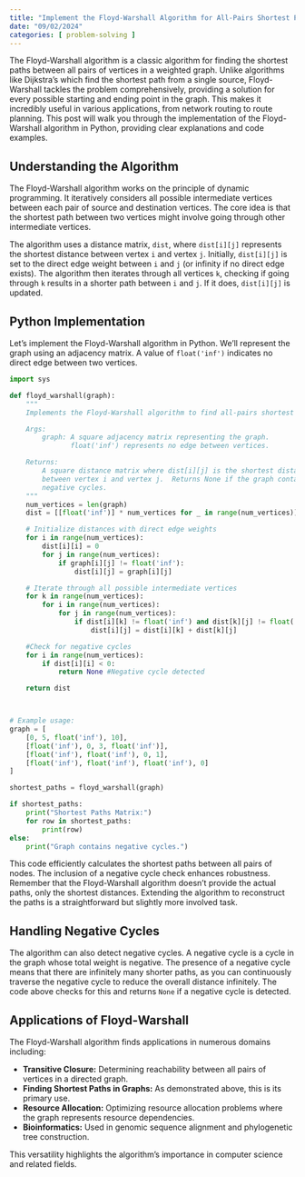 ```yaml
---
title: "Implement the Floyd-Warshall Algorithm for All-Pairs Shortest Path"
date: "09/02/2024"
categories: [ problem-solving ]
---
```


The Floyd-Warshall algorithm is a classic algorithm for finding the shortest paths between all pairs of vertices in a weighted graph.  Unlike algorithms like Dijkstra's which find the shortest path from a single source, Floyd-Warshall tackles the problem comprehensively, providing a solution for every possible starting and ending point in the graph. This makes it incredibly useful in various applications, from network routing to route planning. This post will walk you through the implementation of the Floyd-Warshall algorithm in Python, providing clear explanations and code examples.


## Understanding the Algorithm

The Floyd-Warshall algorithm works on the principle of dynamic programming. It iteratively considers all possible intermediate vertices between each pair of source and destination vertices.  The core idea is that the shortest path between two vertices might involve going through other intermediate vertices.

The algorithm uses a distance matrix, `dist`, where `dist[i][j]` represents the shortest distance between vertex `i` and vertex `j`.  Initially, `dist[i][j]` is set to the direct edge weight between `i` and `j` (or infinity if no direct edge exists). The algorithm then iterates through all vertices `k`, checking if going through `k` results in a shorter path between `i` and `j`.  If it does, `dist[i][j]` is updated.

## Python Implementation

Let's implement the Floyd-Warshall algorithm in Python.  We'll represent the graph using an adjacency matrix.  A value of `float('inf')` indicates no direct edge between two vertices.

```python
import sys

def floyd_warshall(graph):
    """
    Implements the Floyd-Warshall algorithm to find all-pairs shortest paths.

    Args:
        graph: A square adjacency matrix representing the graph.  
               float('inf') represents no edge between vertices.

    Returns:
        A square distance matrix where dist[i][j] is the shortest distance 
        between vertex i and vertex j.  Returns None if the graph contains 
        negative cycles.
    """
    num_vertices = len(graph)
    dist = [[float('inf')] * num_vertices for _ in range(num_vertices)]

    # Initialize distances with direct edge weights
    for i in range(num_vertices):
        dist[i][i] = 0
        for j in range(num_vertices):
            if graph[i][j] != float('inf'):
                dist[i][j] = graph[i][j]

    # Iterate through all possible intermediate vertices
    for k in range(num_vertices):
        for i in range(num_vertices):
            for j in range(num_vertices):
                if dist[i][k] != float('inf') and dist[k][j] != float('inf') and dist[i][k] + dist[k][j] < dist[i][j]:
                    dist[i][j] = dist[i][k] + dist[k][j]

    #Check for negative cycles
    for i in range(num_vertices):
        if dist[i][i] < 0:
            return None #Negative cycle detected

    return dist



# Example usage:
graph = [
    [0, 5, float('inf'), 10],
    [float('inf'), 0, 3, float('inf')],
    [float('inf'), float('inf'), 0, 1],
    [float('inf'), float('inf'), float('inf'), 0]
]

shortest_paths = floyd_warshall(graph)

if shortest_paths:
    print("Shortest Paths Matrix:")
    for row in shortest_paths:
        print(row)
else:
    print("Graph contains negative cycles.")


```

This code efficiently calculates the shortest paths between all pairs of nodes. The inclusion of a negative cycle check enhances robustness.  Remember that the Floyd-Warshall algorithm doesn't provide the actual paths, only the shortest distances.  Extending the algorithm to reconstruct the paths is a straightforward but slightly more involved task.


##  Handling Negative Cycles

The algorithm can also detect negative cycles. A negative cycle is a cycle in the graph whose total weight is negative. The presence of a negative cycle means that there are infinitely many shorter paths, as you can continuously traverse the negative cycle to reduce the overall distance infinitely. The code above checks for this and returns `None` if a negative cycle is detected.



## Applications of Floyd-Warshall

The Floyd-Warshall algorithm finds applications in numerous domains including:

* **Transitive Closure:** Determining reachability between all pairs of vertices in a directed graph.
* **Finding Shortest Paths in Graphs:**  As demonstrated above, this is its primary use.
* **Resource Allocation:** Optimizing resource allocation problems where the graph represents resource dependencies.
* **Bioinformatics:** Used in genomic sequence alignment and phylogenetic tree construction.

This versatility highlights the algorithm's importance in computer science and related fields.

